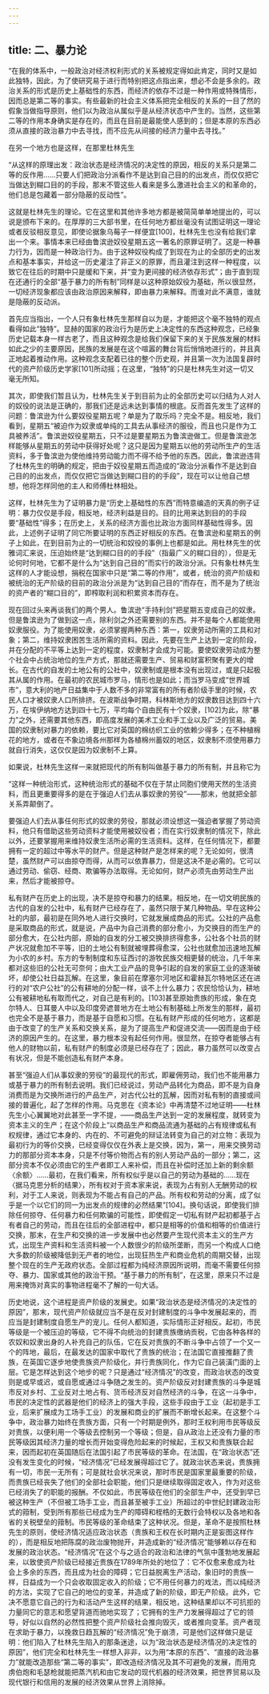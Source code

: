 ```yaml
---
---
---
```

title: 二、暴力论
---



“在我的体系中，一般政治对经济权利形式的关系被规定得如此肯定，同时又是如此独特，因此，为了使研究易于进行而特别把这点指出来，想必不会是多余的。政治关系的形式是历史上基础性的东西，而经济的依存不过是一种作用或特殊情形，因而总是第二等的事实。有些最新的社会主义体系把完全相反的关系的一目了然的假象当做指导原则，他们以为政治从属似乎是从经济状态中产生的。当然，这些第二等的作用本身确实是存在的，而且在目前是最能使人感到的；但是本原的东西必须从直接的政治暴力中去寻找，而不应先从间接的经济力量中去寻找。”

在另一个地方也是这样，在那里杜林先生

“从这样的原理出发：政治状态是经济情况的决定性的原因，相反的关系只是第二等的反作用……只要人们把政治分派看作不是达到自己目的的出发点，而仅仅把它当做达到糊口目的的手段，那末不管这些人看来是多么激进社会主义的和革命的，他们总是包藏着一部分隐蔽的反动性”。

这就是杜林先生的理论。它在这里和其他许多地方都是被简简单单地提出的，可以说是颁布下来的。在厚厚的三大部书里，在任何地方都丝毫没有试图证明这一理论或者反驳相反意见，即使论据象乌莓子一样便宜[100]，杜林先生也没有给我们拿出一个来。事情本来已经由鲁滨逊奴役星期五这一著名的原罪证明了。这是一种暴力行为，因而是一种政治行为。由于这种奴役构成了到现在为止的全部历史的出发点和基本事实，并给这一历史灌注了非正义的原罪，而且灌注到这样一种程度，以致它在往后的时期中只是缓和下来，并“变为更间接的经济依存形式”；由于直到现在还通行的全部“基于暴力的所有制”同样是以这种原始奴役为基础，所以很显然，一切经济现象都应该由政治原因来解释，即由暴力来解释。而谁对此不满意，谁就是隐蔽的反动派。

首先应当指出，一个人只有象杜林先生那样自以为是，才能把这个毫不独特的观点看得如此“独特”。显赫的国家的政治行为是历史上决定性的东西这种观念，已经象历史记载本身一样古老了，而且这种观念是给我们保留下来的关于民族发展的材料如此之少的主要原因，民族的发展是在这个喧嚣的舞台背后悄悄地进行的，并且真正地起着推动作用。这种观念支配着已往的整个历史观，并且第一次为法国复辟时代的资产阶级历史学家[101]所动摇；在这里，“独特”的只是杜林先生对这一切又毫无所知。

其次，即使我们暂且认为，杜林先生关于到目前为止的全部历史可以归结为人对人的奴役的说法是正确的，那我们还是远未达到事情的根底。反而首先发生了这样的问题：鲁滨逊为什么要奴役星期五呢？单是为了取乐吗？完全不是。相反地，我们看到，星期五“被迫作为奴隶或单纯的工具去从事经济的服役，而且也只是作为工具被养活”。鲁滨逊奴役星期五，只不过是要星期五为鲁滨逊做工。但是鲁滨逊怎样能够从星期五的劳动中获得好处呢？这只是因为星期五以他的劳动所生产的生活资料，多于鲁滨逊为使他维持劳动能力而不得不给予他的东西。因此，鲁滨逊违背了杜林先生的明确的规定，把由于奴役星期五而造成的“政治分派看作不是达到自己目的的出发点，而仅仅把它当做达到糊口目的的手段”，现在可以让他自己想想，他将怎样同他的主人和师傅杜林相处。

这样，杜林先生为了证明暴力是“历史上基础性的东西”而特意编造的天真的例子证明：暴力仅仅是手段，相反地，经济利益是目的。目的比用来达到目的的手段要“基础性”得多；在历史上，关系的经济方面也比政治方面同样基础性得多。因此，上述例子证明了同它所要证明的东西正好相反的东西。在鲁滨逊和星期五的例子上如此，在到目前为止的一切统治和奴役的事例上也都是如此。用杜林先生的优雅词汇来说，压迫始终是“达到糊口目的的手段”（指最广义的糊口目的），但是无论何时何地，它都不是什么为“达到自己目的”而实行的政治分派。只有象杜林先生这样的人才能设想，捐税在国家中只是“第二等的作用”，或者，统治的资产阶级和被统治的无产阶级的目前的政治分派是为“达到自己目的”而存在，而不是为了统治的资产者的“糊口目的”，即榨取利润和积累资本而存在。

现在回过头来再谈我们的两个男人。鲁滨逊“手持利剑”把星期五变成自己的奴隶。但是鲁滨逊为了做到这一点，除利剑之外还需要别的东西。并不是每个人都能使用奴隶服役。为了能使用奴隶，必须掌握两种东西：第一，奴隶劳动所需的工具和对象；第二，维持奴隶困苦生活所需的资料。因此，先要在生产上达到一定的阶段，并在分配的不平等上达到一定的程度，奴隶制才会成为可能。要使奴隶劳动成为整个社会中占统治地位的生产方式，那就还需要生产、贸易和财富积聚有更大的增长。在古代的自发的土地公有的公社中，奴隶制或是根本没有出现过，或是只起极其从属的作用。在最初的农民城市罗马，情形也是如此；而当罗马变成“世界城市”，意大利的地产日益集中于人数不多的非常富有的所有者阶级手里的时候，农民人口才被奴隶人口所排挤。在波斯战争时期，科林斯地方的奴隶数目达到四十六万，在埃伊纳地方达到四十七万，平均每个自由民有十个奴隶，[102]为此，除“暴力”之外，还需要其他东西，即高度发展的美术工业和手工业以及广泛的贸易。美国的奴隶制对暴力的依赖，要比它对英国的棉纺织工业的依赖少得多；在不种植棉花的地方，或者在不象边境各州那样为各植棉州蓄奴的地区，奴隶制不须使用暴力就自行消失，这仅仅是因为奴隶制不上算。

如果说，杜林先生这样一来就把现代的所有制叫做基于暴力的所有制，并且称它为

“这样一种统治形式，这种统治形式的基础不仅在于禁止同胞们使用天然的生活资料，而且更重要得多的是在于强迫人们去从事奴隶的劳役”——那末，他就把全部关系弄颠倒了。

要强迫人们去从事任何形式的奴隶的劳役，那就必须设想这一强迫者掌握了劳动资料，他只有借助这些劳动资料才能使用被奴役者；而在实行奴隶制的情况下，除此以外，还要掌握用来维持奴隶生活所必需的生活资料。这样，在任何情况下，都要拥有一定的超过中等水平的财产。但是这种财产是怎样来的呢？无论如何，很清楚，虽然财产可以由掠夺而得，从而可以依靠暴力，但是这决不是必需的。它可以通过劳动、偷窃、经商、欺骗等办法取得。无论如何，财产必须先由劳动生产出来，然后才能被掠夺。

私有财产在历史上的出现，决不是掠夺和暴力的结果。相反地，在一切文明民族的古代的自发的公社中，私有财产已经存在了，虽然只限于某几种物品。早在这种公社的内部，最初是在同外地人进行交换时，它就发展成商品的形式。公社的产品愈是采取商品的形式，就是说，产品中为自己消费的部分愈小，为交换目的而生产的部分愈大，在公社内部，原始的自发的分工被交换排挤得愈多，公社各个社员的财产状况就愈加不平等，旧的土地公有制就被埋葬得愈深，公社也就愈加迅速地瓦解为小农的乡村。东方的专制制度和东征西讨的游牧民族交相更替的统治，几千年来都对这些旧的公社无可奈何；由大工业产品的竞争引起的自发的家庭工业的逐渐破坏，却使公社日益瓦解。在这里，象目前在摩塞尔河地区和霍赫瓦尔特地区还在进行的对“农户公社”的公有耕地的分配一样，谈不上什么暴力；农民恰恰认为，耕地公有被耕地私有取而代之，对自己是有利的。[103]甚至原始贵族的形成，象在克尔特人、日耳曼人中以及印度旁遮普地方在土地公有制基础上所发生的那样，最初也完全不是基于暴力，而是基于自愿和习惯。在私有财产形成的任何地方，这都是由于改变了的生产关系和交换关系，是为了提高生产和促进交流——因而是由于经济的原因产生的。在这里，暴力根本没有起任何作用。很显然，在掠夺者能够占有他人的财物以前，私有财产的制度必须是已经存在了；因此，暴力虽然可以改变占有状况，但是不能创造私有财产本身。

甚至“强迫人们从事奴隶的劳役”的最现代的形式，即雇佣劳动，我们也不能用暴力或基于暴力的所有制去说明。我们已经说过，劳动产品转化为商品，即不是为自身消费而是为交换所进行的产品生产，对古代公社的瓦解，因而对私有制的直接或间接的普遍化，起了怎样的作用。马克思在《资本论》中再清楚不过地证明——杜林先生小心翼翼地对此甚至一字不提，——商品生产达到一定的发展程度，就转变为资本主义的生产；在这个阶段上“以商品生产和商品流通为基础的占有规律或私有权规律，通过它本身的、内在的、不可避免的辩证法转变为自己的对立物：表现为最初行为的等价交换，已经变得仅仅在外表上是交换，因为，第一，用来交换劳动力的那部分资本本身，只是不付等价物而占有的别人劳动产品的一部分；第二，这部分资本不仅必须由它的生产者即工人来补偿，而且在补偿时还加上新的剩余额〈余额〉……最初，在我们看来，所有权似乎是以自己的劳动为基础的……现在〈据马克思分析的结果〉，所有权对于资本家来说，表现为占有别人无酬劳动的权利，对于工人来说，则表现为不能占有自己的产品。所有权和劳动的分离，成了似乎是一个以它们的同一为出发点的规律的必然结果”[104]。换句话说，即使我们排除任何掠夺、任何暴力和任何欺骗的可能性，即使假定一切私有财产起初都基于占有者自己的劳动，而且在往后的全部进程中，都只是相等的价值和相等的价值进行交换，那末，在生产和交换的进一步发展中也必然要产生现代资本主义的生产方式，出现生产资料和生活资料被一个人数很少的阶级所垄断，而另一个构成人口绝大多数的阶级被降低到无产者的地位，出现狂热生产和商业危机的周期交替，出现整个现在的生产无政府状态。全部过程都为纯经济原因所说明，而毫不需要任何掠夺、暴力、国家或其他的政治干预。“基于暴力的所有制”，在这里，原来只不过是用来掩饰对真实的事物进程毫不了解的一句大话。

历史地说，这个进程是资产阶级的发展史。如果“政治状态是经济情况的决定性的原因”，那末，现代资产阶级就应当不是在反对封建制度的斗争中发展起来的，而应当是封建制度自愿生产的宠儿。任何人都知道，实际情形正好相反。起初，市民等级是一个被压迫的等级，它不得不向统治的封建贵族缴纳贡税，它由各种各样的农奴和奴隶出身的人补充自己的队伍，它在反对贵族的不断斗争中占领了一个又一个的阵地，最后，在最发达的国家中取代了贵族的统治；在法国它直接推翻了贵族，在英国它逐步地使贵族资产阶级化，并行贵族同化，作为它自己装潢门面的上层。它是怎样达到这个地步的呢？只是通过“经济情况”的改变，而政治状态的改变则是或早或迟，或自愿或通过斗争随之发生的。资产阶级反对封建贵族的斗争是城市反对乡村、工业反对土地占有、货币经济反对自然经济的斗争，在这一斗争中，市民的决定性的武器是他们的经济上的强大手段，这些手段由于工业（起初是手工业，后来扩展成为工场手工业）的发展和商业的扩展而不断增长起来。在这整个斗争中，政治暴力始终在贵族方面，只有一个时期是例外，那时王权利用市民等级反对贵族，以便利用一个等级去控制另一个等级；但是，自从政治上还没有力量的市民等级因其经济力量的增长而开始变得危险起来的时候起，王权又和贵族联合起来，因而起初在英国随后在法国引起了市民等级的革命。在法国，在“政治状态”还没有发生变化的时候，“经济情况”已经发展得超过它了。就政治状态来说，贵族拥有一切，市民一无所有；可是就社会状况来说，那时市民是国家里最重要的阶级，而贵族已经丧失了他们的全部社会职能，他们只是继续取得固定收入，作为对这些已经消失了的职能的报酬。不仅如此，市民等级在他们的全部生产中，还受到早已被这种生产（不但被工场手工业，而且甚至被手工业）所超过的中世纪封建政治形式的箝制，受到所有那些已经成为生产的障碍和桎梏的无数行会特权以及各地和各省的关税壁垒的箝制。市民等级的革命结束了这种状况。但是，革命不是按照杜林先生的原则，使经济情况适应政治状态（贵族和王权在长时期内正是妄图这样作的），而是相反地把陈腐的政治废物抛开，并造成新的“经济情况”能够赖以存在和发展的政治状态。“经济情况”在这个与之适合的政治和法律的气氛中蓬勃地发展起来，以致使资产阶级已经接近贵族在1789年所处的地位了：它不仅愈来愈成为社会上多余的东西，而且成为社会的障碍；它日益脱离生产活动，象旧时的贵族一样，日益成为一个只会收取固定收入的阶级；它不用任何暴力的戏法，而以纯经济的方法，实现了它自己的地位的变革，并造成了新的阶级，即无产阶级。此外，它决不愿意它自己的行为和活动产生这样的结果，相反地，这种结果却以不可抗拒的力量同它的意志和愿望背道而驰地实现了；它拥有的生产力发展得超过了它的领导，好似以自然的必然性把整个资产阶级社会推向毁灭，或者推向变革。资产者现在求助于暴力，以挽救日趋瓦解的“经济情况”免于崩溃，可是他们这样做只是证明：他们陷入了杜林先生陷入的那条迷途，以为“政治状态是经济情况的决定性的原因”，他们完全和杜林先生一样想入非非，以为用“本原的东西”、“直接的政治暴力”就能改造那些“第二等的事实”，即改造经济情况及其不可避免的发展，而用克虏伯炮和毛瑟枪就能把蒸汽机和由它发动的现代机器的经济效果，把世界贸易以及现代银行和信用的发展的经济效果从世界上消除掉。